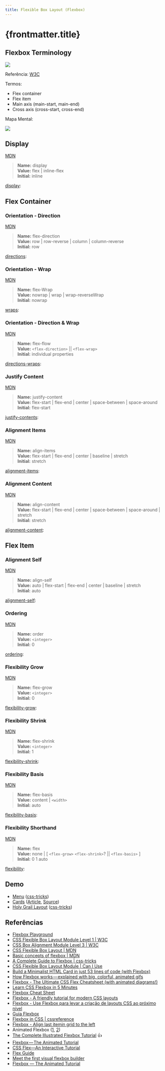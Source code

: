 ```yaml
---
title: Flexible Box Layout (Flexbox)
---
```



# {frontmatter.title}

## Flexbox Terminology

![](https://www.w3.org/TR/css-flexbox-1/images/flex-direction-terms.svg)

Referência: [W3C](https://www.w3.org/TR/css-flexbox-1/)

Termos:

- Flex container
- Flex item
- Main axis (main-start, main-end)
- Cross axis (cross-start, cross-end)

Mapa Mental:

![](/lm/imgs/css/flexbox-layout/mindmap-property-v1.svg)

## Display

[MDN](https://developer.mozilla.org/en-US/docs/Web/CSS/display)

> <b>Name:</b> display
> <br />
> <b>Value:</b> flex \| inline-flex
> <br />
> <b>Initial:</b> inline
> <br />

[display](/lm/codes/css/flexbox-layout/display/index.html):

<HtmlPreview src="/codes/css/flexbox-layout/display/index.html" />

## Flex Container

### Orientation - Direction

[MDN](https://developer.mozilla.org/en-US/docs/Web/CSS/flex-direction)

> <b>Name:</b> flex-direction
> <br />
> <b>Value:</b> row \| row-reverse \| column \| column-reverse
> <br />
> <b>Initial:</b> row
> <br />

[directions](/lm/codes/css/flexbox-layout/directions/index.html):

<HtmlPreview src="/codes/css/flexbox-layout/directions/index.html" />

### Orientation - Wrap

[MDN](https://developer.mozilla.org/en-US/docs/Web/CSS/flex-wrap)

> <b>Name:</b> flex-Wrap
> <br />
> <b>Value:</b> nowrap | wrap | wrap-reverseWrap
> <br />
> <b>Initial:</b> nowrap
> <br />

[wraps](/lm/codes/css/flexbox-layout/wraps/index.html):

<HtmlPreview src="/codes/css/flexbox-layout/wraps/index.html" />

### Orientation - Direction & Wrap

[MDN](https://developer.mozilla.org/en-US/docs/Web/CSS/flex-flow)

> <b>Name:</b> flex-flow<br />
<b>Value:</b> `<flex-direction>` || `<flex-wrap>`<br />
<b>Initial:</b> individual properties<br />

[directions-wraps](/lm/codes/css/flexbox-layout/directions-wraps/index.html):

<HtmlPreview src="/codes/css/flexbox-layout/directions-wraps/index.html" />

### Justify Content

[MDN](https://developer.mozilla.org/en-US/docs/Web/CSS/justify-content)

> <b>Name:</b> justify-content
> <br />
> <b>Value:</b> flex-start | flex-end | center | space-between | space-around
> <br />
> <b>Initial:</b> flex-start
> <br />

[justify-contents](/lm/codes/css/flexbox-layout/justify-contents/index.html):

<HtmlPreview src="/codes/css/flexbox-layout/justify-contents/index.html" />

### Alignment Items

[MDN](https://developer.mozilla.org/en-US/docs/Web/CSS/align-items)

> <b>Name:</b> align-items
> <br />
> <b>Value:</b> flex-start | flex-end | center | baseline | stretch
> <br />
> <b>Initial:</b> stretch
> <br />

[alignment-items](/lm/codes/css/flexbox-layout/alignment-items/index.html):

<HtmlPreview src="/codes/css/flexbox-layout/alignment-items/index.html" />

### Alignment Content

[MDN](https://developer.mozilla.org/en-US/docs/Web/CSS/align-content)

> <b>Name:</b> align-content
> <br />
> <b>Value:</b> flex-start | flex-end | center | space-between | space-around |
> stretch
> <br />
> <b>Initial:</b> stretch
> <br />

[alignment-content](/lm/codes/css/flexbox-layout/alignment-content/index.html):

<HtmlPreview src="/codes/css/flexbox-layout/alignment-content/index.html" />

## Flex Item

### Alignment Self

[MDN](https://developer.mozilla.org/en-US/docs/Web/CSS/align-self)

> <b>Name:</b> align-self
> <br />
> <b>Value:</b> auto | flex-start | flex-end | center | baseline | stretch
> <br />
> <b>Initial:</b> auto
> <br />

[alignment-self](/lm/codes/css/flexbox-layout/alignment-self/index.html):

<HtmlPreview src="/codes/css/flexbox-layout/alignment-self/index.html" />

### Ordering

[MDN](https://developer.mozilla.org/en-US/docs/Web/CSS/order)

> <b>Name:</b> order<br />
<b>Value:</b> `<integer>`<br />
<b>Initial:</b> 0<br />

[ordering](/lm/codes/css/flexbox-layout/ordering/index.html):

<HtmlPreview src="/codes/css/flexbox-layout/ordering/index.html" />

### Flexibility Grow

[MDN](https://developer.mozilla.org/en-US/docs/Web/CSS/flex-grow)

> <b>Name:</b> flex-grow<br />
<b>Value:</b> `<integer>`<br />
<b>Initial:</b> 0<br />

[flexibility-grow](/lm/codes/css/flexbox-layout/flexibility-grow/index.html):

<HtmlPreview src="/codes/css/flexbox-layout/flexibility-grow/index.html" />

### Flexibility Shrink

[MDN](https://developer.mozilla.org/en-US/docs/Web/CSS/flex-shrink)

> <b>Name:</b> flex-shrink<br />
<b>Value:</b> `<integer>`<br />
<b>Initial:</b> 1<br />

[flexibility-shrink](/lm/codes/css/flexbox-layout/flexibility-shrink/index.html):

<HtmlPreview src="/codes/css/flexbox-layout/flexibility-shrink/index.html" />

### Flexibility Basis

[MDN](https://developer.mozilla.org/en-US/docs/Web/CSS/flex-basis)

> <b>Name:</b> flex-basis<br />
<b>Value:</b> content | `<width>`<br />
<b>Initial:</b> auto<br />

[flexibility-basis](/lm/codes/css/flexbox-layout/flexibility-basis/index.html):

<HtmlPreview src="/codes/css/flexbox-layout/flexibility-basis/index.html" />

### Flexibility Shorthand

[MDN](https://developer.mozilla.org/en-US/docs/Web/CSS/flex)

> <b>Name:</b> flex<br />
<b>Value:</b> none | [ `<flex-grow>` `<flex-shrink>`? || `<flex-basis>` ]<br />
<b>Initial:</b> 0 1 auto<br />

[flexibility](/lm/codes/css/flexbox-layout/flexibility/index.html):

<HtmlPreview src="/codes/css/flexbox-layout/flexibility/index.html" />

## Demo

- [Menu](demo/menu/) ([css-tricks](https://css-tricks.com/snippets/css/a-guide-to-flexbox/#flexbox-examples))
- [Cards](demo/cards/) ([Article](https://codeburst.io/build-a-minimalist-html-card-in-just-53-lines-of-code-with-flexbox-b40801927eb5), [Source](https://github.com/bmorelli25/flexbox-card-tutorial))
- [Holy Grail Layout](demo/holy-grail-layout/) ([css-tricks](https://css-tricks.com/snippets/css/a-guide-to-flexbox/#flexbox-examples))

## Referências

- [Flexbox Playground](/lm/codes/css/flexbox-layout/flex-playground/index.html)
- [CSS Flexible Box Layout Module Level 1 \| W3C](https://www.w3.org/TR/css-flexbox-1/)
- [CSS Box Alignment Module Level 3 \| W3C](https://www.w3.org/TR/css-align-3/)
- [CSS Flexible Box Layout \| MDN](https://developer.mozilla.org/en-US/docs/Web/CSS/CSS_Flexible_Box_Layout)
- [Basic concepts of flexbox \| MDN](https://developer.mozilla.org/en-US/docs/Web/CSS/CSS_Flexible_Box_Layout/Basic_Concepts_of_Flexbox)
- [A Complete Guide to Flexbox \| css-tricks](https://css-tricks.com/snippets/css/a-guide-to-flexbox/)
- [CSS Flexible Box Layout Module \| Can I Use](https://caniuse.com/#feat=flexbox)
- [Build a Minimalist HTML Card in just 53 lines of code (with Flexbox)](https://codeburst.io/build-a-minimalist-html-card-in-just-53-lines-of-code-with-flexbox-b40801927eb5)
- [How Flexbox works — explained with big, colorful, animated gifs](https://medium.freecodecamp.org/an-animated-guide-to-flexbox-d280cf6afc35)
- [Flexbox - The Ultimate CSS Flex Cheatsheet (with animated diagrams!)](https://www.freecodecamp.org/news/flexbox-the-ultimate-css-flex-cheatsheet/)
- [Learn CSS Flexbox in 5 Minutes](https://medium.freecodecamp.org/learn-css-flexbox-in-5-minutes-b941f0affc34)
- [Flexbox Cheat Sheet](https://yoksel.github.io/flex-cheatsheet/)
- [Flexbox - A friendly tutorial for modern CSS layouts](https://internetingishard.com/html-and-css/flexbox/)
- [Flexbox - Use Flexbox para levar a criação de layouts CSS ao próximo nível](http://desenvolvimentoparaweb.com/css/flexbox/)
- [Guia Flexbox](https://origamid.com/projetos/flexbox-guia-completo/)
- [Flexbox in CSS \| cssreference](https://cssreference.io/flexbox/)
- [Flexbox - Align last itemin grid to the left](https://haizdesign.com/css/flexbox-align-last-item-grid-left/)
- Animated Flexbox ([1](https://codepen.io/osublake/full/dMLQJr), [2](https://codepen.io/osublake/pen/dMLQJr))
- [The Complete Illustrated Flexbox Tutorial](https://medium.freecodecamp.org/the-complete-illustrated-flexbox-tutorial-d35c085dbf35) 👍
- [Flexbox — The Animated Tutorial](https://medium.com/@js_tut/flexbox-the-animated-tutorial-8075cbe4c1b2)
- [CSS Flex—An Interactive Tutorial](https://medium.freecodecamp.org/css-flex-an-interactive-tutorial-19ff6e93558)
- [Flex Guide](https://flexbox.malven.co/)
- [Meet the first visual flexbox builder](https://flexbox.webflow.com/)
- [Flexbox — The Animated Tutorial](https://jstutorial.medium.com/flexbox-the-animated-tutorial-8075cbe4c1b2)
